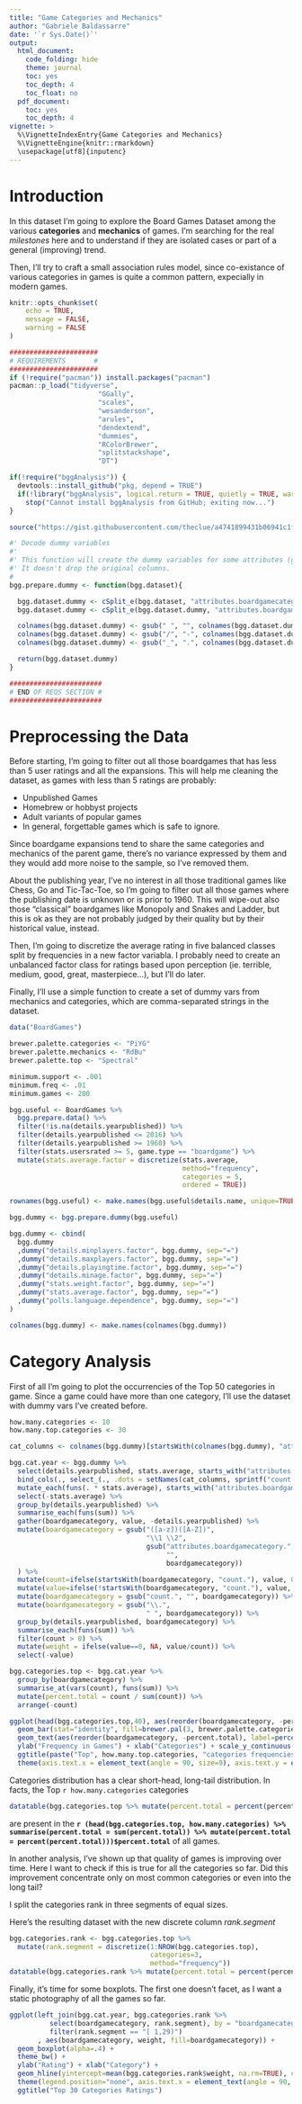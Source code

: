 ```yaml
---
title: "Game Categories and Mechanics"
author: "Gabriele Baldassarre"
date: '`r Sys.Date()`'
output:
  html_document:
    code_folding: hide
    theme: journal
    toc: yes
    toc_depth: 4
    toc_float: no
  pdf_document:
    toc: yes
    toc_depth: 4
vignette: >
  %\VignetteIndexEntry{Game Categories and Mechanics}
  %\VignetteEngine{knitr::rmarkdown}
  \usepackage[utf8]{inputenc}
---
```


# Introduction

In this dataset I'm going to explore the Board Games Dataset among the various __categories__ and __mechanics__ of games. I'm searching for the real _milestones_ here and to understand if they are isolated cases or part of a general (improving) trend.

Then, I'll try to craft a small association rules model, since co-existance of various categories in games is quite a common pattern, expecially in modern games.

```r
knitr::opts_chunk$set(
	echo = TRUE,
	message = FALSE,
	warning = FALSE
)
```

```r
######################
# REQUIREMENTS       #
######################
if (!require("pacman")) install.packages("pacman")
pacman::p_load("tidyverse",
                      "GGally",
                      "scales",
                      "wesanderson",
                      "arules",
                      "dendextend",
                      "dummies",
                      "RColorBrewer",
                      "splitstackshape",
                      "DT")

if(!require("bggAnalysis")) {
  devtools::install_github("pkg, depend = TRUE")
  if(!library("bggAnalysis", logical.return = TRUE, quietly = TRUE, warn.conflicts = FALSE)) 
    stop("Cannot install bggAnalysis from GitHub; exiting now...")
}

source("https://gist.githubusercontent.com/theclue/a4741899431b06941c1f529d6aac4387/raw/f69d9b5a420e2c4707acad69f31c6e6a3c15e559/ggplot-multiplot.R")

#' Decode dummy variables
#'
#' This function will create the dummy variables for some attributes (game category and game mechanic atm).
#' It doesn't drop the original columns.
#
bgg.prepare.dummy <- function(bgg.dataset){

  bgg.dataset.dummy <- cSplit_e(bgg.dataset, "attributes.boardgamecategory", type="character", fill=0, drop=TRUE)
  bgg.dataset.dummy <- cSplit_e(bgg.dataset.dummy, "attributes.boardgamemechanic", type="character", fill=0, drop=TRUE)

  colnames(bgg.dataset.dummy) <- gsub(" ", "", colnames(bgg.dataset.dummy))
  colnames(bgg.dataset.dummy) <- gsub("/", "-", colnames(bgg.dataset.dummy))
  colnames(bgg.dataset.dummy) <- gsub("_", ".", colnames(bgg.dataset.dummy))

  return(bgg.dataset.dummy)
}

#######################
# END OF REQS SECTION #
#######################
```

# Preprocessing the Data
Before starting, I'm going to filter out all those boardgames that has less than 5 user ratings and all the expansions.
This will help me cleaning the dataset, as games with less than 5 ratings are probably:

* Unpublished Games
* Homebrew or hobbyst projects
* Adult variants of popular games
* In general, forgettable games which is safe to ignore.

Since boardgame expansions tend to share the same categories and mechanics of the parent game, there's no variance expressed by them and they would add more noise to the sample, so I've removed them.

About the publishing year, I've no interest in all those traditional games like Chess, Go and Tic-Tac-Toe, so I'm going to filter out all those games where the publishing date is unknown or is prior to 1960. This will wipe-out also those "classical" boardgames like Monopoly and Snakes and Ladder, but this is ok as they are not probably judged by their quality but by their historical value, instead.

Then, I'm going to discretize the average rating in five balanced classes split by frequencies in a new factor variabla. I probably need to create an unbalanced factor class for ratings based upon perception (ie. terrible, medium, good, great, masterpiece...), but I'll do later.

Finally, I'll use a simple function to create a set of dummy vars from mechanics and categories, which are comma-separated strings in the dataset.
```r
data("BoardGames")

brewer.palette.categories <- "PiYG"
brewer.palette.mechanics <- "RdBu"
brewer.palette.top <- "Spectral"

minimum.support <- .001
minimum.freq <- .01
minimum.games <- 200

bgg.useful <- BoardGames %>% 
  bgg.prepare.data() %>%
  filter(!is.na(details.yearpublished)) %>% 
  filter(details.yearpublished <= 2016) %>%
  filter(details.yearpublished >= 1960) %>%
  filter(stats.usersrated >= 5, game.type == "boardgame") %>%
  mutate(stats.average.factor = discretize(stats.average,
                                           method="frequency",
                                           categories = 5, 
                                           ordered = TRUE))

rownames(bgg.useful) <- make.names(bgg.useful$details.name, unique=TRUE)

bgg.dummy <- bgg.prepare.dummy(bgg.useful)

bgg.dummy <- cbind(
  bgg.dummy
  ,dummy("details.minplayers.factor", bgg.dummy, sep="=")
  ,dummy("details.maxplayers.factor", bgg.dummy, sep="=")
  ,dummy("details.playingtime.factor", bgg.dummy, sep="=")
  ,dummy("details.minage.factor", bgg.dummy, sep="=")
  ,dummy("stats.weight.factor", bgg.dummy, sep="=")
  ,dummy("stats.average.factor", bgg.dummy, sep="=")
  ,dummy("polls.language.dependence", bgg.dummy, sep="=")
)

colnames(bgg.dummy) <- make.names(colnames(bgg.dummy))
```

# Category Analysis
First of all I'm going to plot the occurrencies of the Top 50 categories in game. Since a game could have more than one category, I'll use the dataset with dummy vars I've created before.

```r
how.many.categories <- 10
how.many.top.categories <- 30

cat_columns <- colnames(bgg.dummy)[startsWith(colnames(bgg.dummy), "attributes.boardgamecategory.")]

bgg.cat.year <- bgg.dummy %>%
  select(details.yearpublished, stats.average, starts_with("attributes.boardgamecategory.")) %>%
  bind_cols(., select_(., .dots = setNames(cat_columns, sprintf("count.%s", cat_columns)))) %>%
  mutate_each(funs(. * stats.average), starts_with("attributes.boardgamecategory.")) %>%
  select(-stats.average) %>%
  group_by(details.yearpublished) %>%
  summarise_each(funs(sum)) %>%
  gather(boardgamecategory, value, -details.yearpublished) %>%
  mutate(boardgamecategory = gsub("([a-z])([A-Z])",
                                  "\\1 \\2",
                                  gsub("attributes.boardgamecategory.", 
                                       "",
                                       boardgamecategory))
  ) %>%
  mutate(count=ifelse(startsWith(boardgamecategory, "count."), value, 0)) %>%
  mutate(value=ifelse(!startsWith(boardgamecategory, "count."), value, 0)) %>%
  mutate(boardgamecategory = gsub("count.", "", boardgamecategory)) %>%
  mutate(boardgamecategory = gsub("\\.",
                                  " ", boardgamecategory)) %>%
  group_by(details.yearpublished, boardgamecategory) %>%
  summarise_each(funs(sum)) %>%
  filter(count > 0) %>%
  mutate(weight = ifelse(value==0, NA, value/count)) %>%
  select(-value)

bgg.categories.top <- bgg.cat.year %>% 
  group_by(boardgamecategory) %>%
  summarise_at(vars(count), funs(sum)) %>%
  mutate(percent.total = count / sum(count)) %>%
  arrange(-count)

ggplot(head(bgg.categories.top,40), aes(reorder(boardgamecategory, -percent.total), percent.total)) +
  geom_bar(stat="identity", fill=brewer.pal(3, brewer.palette.categories)[1], alpha=.2, col=brewer.pal(3, brewer.palette.categories)[2]) +
  geom_text(aes(reorder(boardgamecategory, -percent.total), label=percent(percent.total), percent.total), angle=90, size=3, hjust=-.1) +
  ylab("Frequency in Games") + xlab("Categories") + scale_y_continuous(labels=percent, expand = c(.02, .01)) +
  ggtitle(paste("Top", how.many.top.categories, "categories frequencies")) +
  theme(axis.text.x = element_text(angle = 90, size=9), axis.text.y = element_text(size=9))
```

Categories distribution has a clear short-head, long-tail distribution. In facts, the Top `r how.many.categories` categories
```r
datatable(bgg.categories.top %>% mutate(percent.total = percent(percent.total)))
```

are present in the __`r (head(bgg.categories.top, how.many.categories) %>% summarise(percent.total = sum(percent.total)) %>% mutate(percent.total = percent(percent.total)))$percent.total`__ of all games.

In another analysis, I've shown up that quality of games is improving over time. Here I want to check if this is true for all the categories so far. Did this improvement concentrate only on most common categories or even into the long tail?

I split the categories rank in three segments of equal sizes.

Here's the resulting dataset with the new discrete column _rank.segment_
```r
bgg.categories.rank <- bgg.categories.top %>% 
  mutate(rank.segment = discretize(1:NROW(bgg.categories.top),
                                   categories=3,
                                   method="frequency"))
datatable(bgg.categories.rank %>% mutate(percent.total = percent(percent.total)))
```

Finally, it's time for some boxplots. The first one doesn't facet, as I want a static photography of all the games so far.

```r
ggplot(left_join(bgg.cat.year, bgg.categories.rank %>%
          select(boardgamecategory, rank.segment), by = "boardgamecategory") %>%
          filter(rank.segment == "[ 1,29)")
       , aes(boardgamecategory, weight, fill=boardgamecategory)) +
  geom_boxplot(alpha=.4) +
  theme_bw() +
  ylab("Rating") + xlab("Category") +
  geom_hline(yintercept=mean(bgg.categories.rank$weight, na.rm=TRUE), color="black") +
  theme(legend.position="none", axis.text.x = element_text(angle = 90, size=9)) +
  ggtitle("Top 30 Categories Ratings")
```
